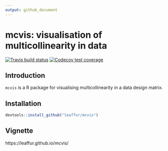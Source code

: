 ```yaml
---
output: github_document
---
```

# mcvis: visualisation of multicollinearity in data

[![Travis build status](https://travis-ci.org/kevinwang09/mcvis.svg?branch=master)](https://travis-ci.org/kevinwang09/mcvis)
[![Codecov test coverage](https://codecov.io/gh/kevinwang09/mcvis/branch/master/graph/badge.svg)](https://codecov.io/gh/kevinwang09/mcvis?branch=master)

## Introduction

`mcvis` is a R package for visualising multicollinearity in a data design matrix. 


## Installation 

```r
devtools::install_github("leaffur/mcvis")
```

## Vignette 

https://leaffur.github.io/mcvis/
